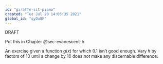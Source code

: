 ```yaml
---
id: "giraffe-sit-piano"
created: "Tue Jul 20 14:05:35 2021"
global_id: "qyOuQF"
---
```


DRAFT

Put this in Chapter @sec-evanescent-h.

An exercise given a function $g(x)$ for which 0.1 isn't good enough. Vary $h$ by factors of 10 until a change by 10 does not make any discernable difference.
